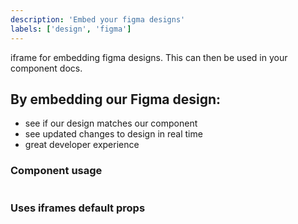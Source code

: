 ```yaml
---
description: 'Embed your figma designs'
labels: ['design', 'figma']
---
```



iframe for embedding figma designs. This can then be used in your component docs.

## By embedding our Figma design:

- see if our design matches our component
- see updated changes to design in real time
- great developer experience

### Component usage

```js

```

### Uses iframes default props

```js live

```
